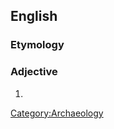 ==English==

===Etymology===
{{confix|archae|logical}}

===Adjective===
{{en-adj}}

# {{nonstandard spelling of|archaeological}}

[[Category:Archaeology]]